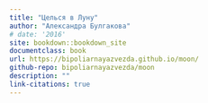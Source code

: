 ```yaml
---
title: "Целься в Луну"
author: "Александра Булгакова"
# date: '2016'
site: bookdown::bookdown_site
documentclass: book
url: https://bipoliarnayazvezda.github.io/moon/
github-repo: bipoliarnayazvezda/moon
description: ""
link-citations: true
---
```


# {-}

